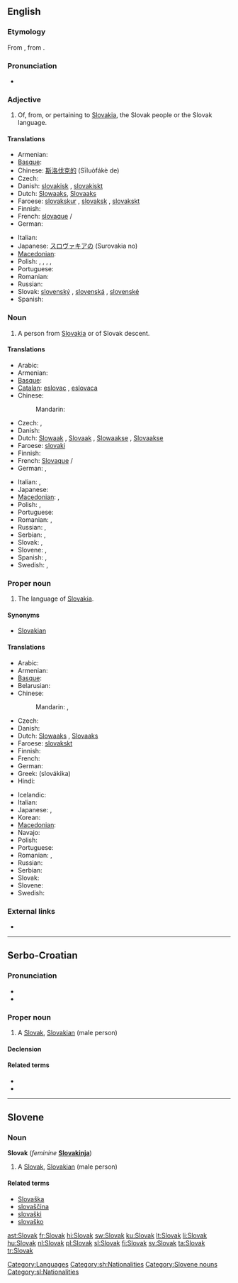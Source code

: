 {{interwiktionary|code=sk}}
{{also|slovak|Slovák}}
==English==
{{wikipedia}}

===Etymology===
From {{etyl|sk}} {{term|lang=sk|Slovák||Slovak}},  from {{term|lang=sk|slovo||word}}.

===Pronunciation===
* {{audio|En-us-Slovak.ogg|Audio (US)}}

===Adjective===
{{en-adj|-}}

# Of, from, or pertaining to [[Slovakia]], the Slovak people or the Slovak language.

====Translations====
{{trans-top|of Slovakia or its language}}
* Armenian: {{t|hy|սլովակական|tr=slovakakan}}
* [[Basque]]: {{t|eu|eslovakiar|xs=Basque}}
* Chinese: [[斯洛伐克的]] (Sīluòfákè de)
* Czech: {{t-|cs|slovenský|m}}
* Danish: [[slovakisk]] {{c}}, [[slovakiskt]] {{n}}
* Dutch: [[Slowaaks]], [[Slovaaks]]
* Faroese: [[slovakskur]] {{m}}, [[slovaksk]] {{f}}, [[slovakskt]] {{n}}
* Finnish: {{t+|fi|slovakialainen}}
* French: [[slovaque]] {{m}}/{{f}}
* German: {{t+|de|slowakisch}}
{{trans-mid}}
* Italian: {{t+|it|slovacco}}
* Japanese: [[スロヴァキアの]] (Surovakia no)
* [[Macedonian]]: {{t-|mk|словачки|m|tr=slóvački}}
* Polish: {{t+|pl|słowacki|m}}, {{t|pl|słowacka|f}}, {{t|pl|słowackie|n}}, {{t|pl|słowaccy|p|m}}, {{t|pl|słowackie|p|f}}
* Portuguese: {{t+|pt|eslovaco|m}}
* Romanian: {{t-|ro|slovac}}
* Russian: {{t|ru|словацкий|tr=slováckij}}
* Slovak: [[slovenský]] {{m}}, [[slovenská]] {{f}}, [[slovenské]] {{n}}
* Spanish: {{t+|es|eslovaco|m}}
{{trans-bottom}}

===Noun===
{{en-noun}}

# A person from [[Slovakia]] or of Slovak descent.

====Translations====
{{trans-top|native of Slovakia}}
* Arabic: {{t|ar|سلوفاكي|tr=slufaakiy}}
* Armenian: {{t|hy|սլովակ|tr=slovak}}
* [[Basque]]: {{t|eu|eslovakiar|xs=Basque}}
* [[Catalan]]: [[eslovac]] {{m}}, [[eslovaca]] {{f}}
* Chinese:
*: Mandarin: {{t|cmn|斯洛伐克人|tr=Sīluòfákè-rén|sc=Hani}}
* Czech: {{t+|cs|Slovák|m}}, {{t+|cs|Slovenka|f}}
* Danish: {{t-|da|slovak|c}}
* Dutch: [[Slowaak]] {{m}}, [[Slovaak]] {{m}}, [[Slowaakse]] {{f}}, [[Slovaakse]] {{f}}
* Faroese: [[slovaki]] {{m}}
* Finnish: {{t+|fi|slovakki}}
* French: [[Slovaque]] {{m}}/{{f}}
* German: {{t+|de|Slowake|m}}, {{t+|de|Slowakin|f}}
{{trans-mid}}
* Italian: {{t+|it|slovacco|m}}, {{t+|it|slovacca|f}}
* Japanese: {{t|ja|スロヴァキア人|tr=Surovakia-jin}}
* [[Macedonian]]: {{t-|mk|Словак|m|tr=Slóvak}},  {{t+|mk|Словачка|f|tr=Slóvačka}}
* Polish: {{t+|pl|Słowak|m}}, {{t+|pl|Słowaczka|f}}
* Portuguese: {{t+|pt|eslovaco|m}}
* Romanian: {{t-|ro|slovac|m}}, {{t-|ro|slovacă|f}}
* Russian: {{t|ru|словак|m|tr=slovák}},  {{t|ru|словачка|f|tr=slováčka}}
* Serbian: {{t-|sr|Slovak|m}}, {{t-|sr|Slovakinja|f}}
* Slovak: {{t-|sk|Slovák|m}}, {{t-|sk|Slovenka|f}}
* Slovene: {{t+|sl|Slovak|m}}, {{t-|sl|Slovakinja|f}}
* Spanish: {{t+|es|eslovaco|m}}, {{t-|es|eslovaca|f}}
* Swedish: {{t+|sv|slovak|m}}, {{t+|sv|slovakiska|f}}
{{trans-bottom}}

===Proper noun===
{{en-noun|-}}

# The language of [[Slovakia]].

====Synonyms====
* [[Slovakian]]

====Translations====
{{trans-top|language of Slovakia}}
* Arabic: {{t|ar|سلوفاكية|f|tr=slufakíyya}}
* Armenian: {{t-|hy|սլովակերեն|tr=slovakeren}}
* [[Basque]]: {{t|eu|eslovakiera|xs=Basque}}
* Belarusian: {{t|be|славацкая|f|tr=slaváckaja|xs=Belarusian}}
* Chinese:
*: Mandarin: {{t|cmn|斯洛伐克語|sc=Hani}},  {{t|cmn|斯洛伐克语|tr=Sīluòfákè-yǔ|sc=Hani}}
* Czech: {{t+|cs|slovenština}}
* Danish: {{t-|da|slovakisk|n}}
* Dutch: [[Slowaaks]] {{n}}, [[Slovaaks]] {{n}}
* Faroese: [[slovakskt]] {{n}}
* Finnish: {{t+|fi|slovakki}}
* French: {{t+|fr|slovaque|m}}
* German: {{t+|de|Slowakisch|n}}
* Greek: {{t-|el|σλοβάκικα|n|p}} (slovákika)
* Hindi: {{t|hi|स्लोवाक्|tr=slovāk|xs=Hindi}}
{{trans-mid}}
* Icelandic: {{t+|is|slóvakíska|f}}
* Italian: {{t+|it|slovacco|m}}
* Japanese: {{t|ja|スロバキア語|tr=Surobakia-go}},  {{t|ja|スロヴァキア語|tr=Surovakia-go}}
* Korean: {{t+|ko|슬로바키아어|tr=Seullobakia-eo|sc=Hang}}
* [[Macedonian]]: {{t-|mk|словачки|m|tr=slóvački}}
* Navajo: {{tø|nv|Słóbaʼ bizaad}}
* Polish: {{t+|pl|słowacki|m}}
* Portuguese: {{t+|pt|eslovaco|m}}
* Romanian: {{t-|ro|limba slovacă}}, {{t-|ro|slovacă}}
* Russian: {{t|ru|словацкий|m|tr=slováckij}}
* Serbian: {{t-|sr|slovački}}
* Slovak: {{t+|sk|slovenčina}}
* Slovene: {{t+|sl|slovaščina|f}}
* Swedish: {{t+|sv|slovakiska}}
{{trans-bottom}}

===External links===
* {{ISO 639|link=Ethnologue|1code=sk|code=slk}}

[[Category:Languages]]

----

==Serbo-Croatian==

===Pronunciation===
* {{IPA|/slǒʋaːk/|lang=sh}}
* {{hyphenation|Slo|vak}}

===Proper noun===
{{sh-proper-noun|g=m|head=Slòvāk|r|Словак|Сло̀ва̄к}}

# A [[#English|Slovak]], [[Slovakian]] (male person)

====Declension====
{{sh-decl-noun
|Slòvāk|Slováci
|Slovaka|Slovaka
|Slovaku|Slovacima
|Slovaka|Slovake
|Slovače|Slovaci
|Slovaku|Slovacima
|Slovakom|Slovacima
}}

====Related terms====
* {{l|sh|Slovakinja|Slovàkinja}}
* {{l|sh|Slovačka|Slòvāčkā}}

[[Category:sh:Nationalities]]

----

==Slovene==

===Noun===
'''Slovak''' {{m}} (''feminine'' '''[[Slovakinja]]''')

# A [[#English|Slovak]], [[Slovakian]] (male person)

====Related terms====
* [[Slovaška]]
* [[slovaščina]]
* [[slovaški]]
* [[slovaško]]

[[Category:Slovene nouns]]
[[Category:sl:Nationalities]]

[[ast:Slovak]]
[[fr:Slovak]]
[[hi:Slovak]]
[[sw:Slovak]]
[[ku:Slovak]]
[[lt:Slovak]]
[[li:Slovak]]
[[hu:Slovak]]
[[nl:Slovak]]
[[pl:Slovak]]
[[sl:Slovak]]
[[fi:Slovak]]
[[sv:Slovak]]
[[ta:Slovak]]
[[tr:Slovak]]